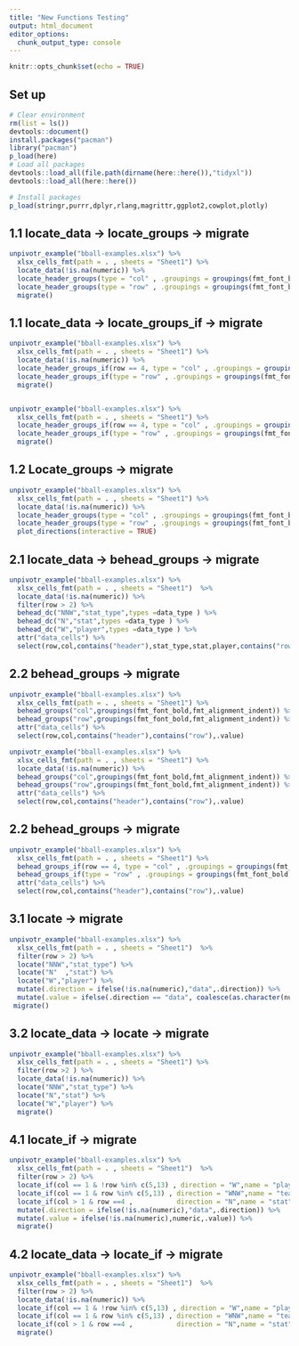 ```yaml
---
title: "New Functions Testing"
output: html_document
editor_options: 
  chunk_output_type: console
---
```


```r
knitr::opts_chunk$set(echo = TRUE)
```

## Set up 

```r
# Clear environment 
rm(list = ls())
devtools::document()
install.packages("pacman")
library("pacman")
p_load(here)
# Load all packages 
devtools::load_all(file.path(dirname(here::here()),"tidyxl"))
devtools::load_all(here::here())

# Install packages
p_load(stringr,purrr,dplyr,rlang,magrittr,ggplot2,cowplot,plotly)
```


## 1.1 locate_data -> locate_groups ->  migrate 
```r
unpivotr_example("bball-examples.xlsx") %>%
  xlsx_cells_fmt(path = . , sheets = "Sheet1") %>% 
  locate_data(!is.na(numeric)) %>% 
  locate_header_groups(type = "col" , .groupings = groupings(fmt_font_bold,fmt_alignment_indent)) %>%
  locate_header_groups(type = "row" , .groupings = groupings(fmt_font_bold,fmt_alignment_indent)) %>%   
  migrate() 
```


## 1.1 locate_data -> locate_groups_if ->  migrate 
```r
unpivotr_example("bball-examples.xlsx") %>%
  xlsx_cells_fmt(path = . , sheets = "Sheet1") %>% 
  locate_data(!is.na(numeric)) %>% 
  locate_header_groups_if(row == 4, type = "col" , .groupings = groupings(fmt_font_bold,fmt_alignment_indent)) %>%
  locate_header_groups_if(type = "row" , .groupings = groupings(fmt_font_bold,fmt_alignment_indent)) %>%   
  migrate() 


unpivotr_example("bball-examples.xlsx") %>%
  xlsx_cells_fmt(path = . , sheets = "Sheet1") %>% 
  locate_header_groups_if(row == 4, type = "col" , .groupings = groupings(fmt_font_bold,fmt_alignment_indent)) %>%
  locate_header_groups_if(type = "row" , .groupings = groupings(fmt_font_bold,fmt_alignment_indent)) %>%   
  migrate() 
```

## 1.2                Locate_groups ->  migrate 
```r

unpivotr_example("bball-examples.xlsx") %>%
  xlsx_cells_fmt(path = . , sheets = "Sheet1") %>% 
  locate_data(!is.na(numeric)) %>% 
  locate_header_groups(type = "col" , .groupings = groupings(fmt_font_bold,fmt_alignment_indent)) %>% 
  locate_header_groups(type = "row" , .groupings = groupings(fmt_font_bold,fmt_alignment_indent)) %>% 
  plot_directions(interactive = TRUE)

```

## 2.1 locate_data -> behead_groups ->  migrate 
```r
unpivotr_example("bball-examples.xlsx") %>%
  xlsx_cells_fmt(path = . , sheets = "Sheet1")  %>%
  locate_data(!is.na(numeric)) %>% 
  filter(row > 2) %>% 
  behead_dc("NNW","stat_type",types =data_type ) %>% 
  behead_dc("N","stat",types =data_type ) %>% 
  behead_dc("W","player",types =data_type ) %>% 
  attr("data_cells") %>% 
  select(row,col,contains("header"),stat_type,stat,player,contains("row"))
```

## 2.2             behead_groups ->  migrate 
```r
unpivotr_example("bball-examples.xlsx") %>%
  xlsx_cells_fmt(path = . , sheets = "Sheet1") %>% 
  behead_groups("col",groupings(fmt_font_bold,fmt_alignment_indent)) %>% 
  behead_groups("row",groupings(fmt_font_bold,fmt_alignment_indent)) %>% 
  attr("data_cells") %>% 
  select(row,col,contains("header"),contains("row"),.value) 

unpivotr_example("bball-examples.xlsx") %>%
  xlsx_cells_fmt(path = . , sheets = "Sheet1") %>% 
  locate_data(!is.na(numeric)) %>% 
  behead_groups("col",groupings(fmt_font_bold,fmt_alignment_indent)) %>% 
  behead_groups("row",groupings(fmt_font_bold,fmt_alignment_indent)) %>% 
  attr("data_cells") %>% 
  select(row,col,contains("header"),contains("row"),.value) 

```
## 2.2             behead_groups ->  migrate 
```r

unpivotr_example("bball-examples.xlsx") %>%
  xlsx_cells_fmt(path = . , sheets = "Sheet1") %>% 
  behead_groups_if(row == 4, type = "col" , .groupings = groupings(fmt_font_bold,fmt_alignment_indent)) %>% 
  behead_groups_if(type = "row" , .groupings = groupings(fmt_font_bold,fmt_alignment_indent)) %>% 
  attr("data_cells") %>% 
  select(row,col,contains("header"),contains("row"),.value) 

```

## 3.1                       locate -> migrate 
```r
unpivotr_example("bball-examples.xlsx") %>%
  xlsx_cells_fmt(path = . , sheets = "Sheet1")  %>%
  filter(row > 2) %>% 
  locate("NNW","stat_type") %>%
  locate("N"  ,"stat") %>% 
  locate("W","player") %>% 
  mutate(.direction = ifelse(!is.na(numeric),"data",.direction)) %>% 
  mutate(.value = ifelse(.direction == "data", coalesce(as.character(numeric),as.character(character)),.value)) %>% 
 migrate()
```

## 3.2 locate_data -> locate -> migrate 
```r
unpivotr_example("bball-examples.xlsx") %>%
  xlsx_cells_fmt(path = . , sheets = "Sheet1") %>% 
  filter(row >2 ) %>%
  locate_data(!is.na(numeric)) %>% 
  locate("NNW","stat_type") %>%
  locate("N","stat") %>%  
  locate("W","player") %>% 
  migrate() 
```

## 4.1              locate_if -> migrate 
```r
unpivotr_example("bball-examples.xlsx") %>%
  xlsx_cells_fmt(path = . , sheets = "Sheet1")  %>% 
  filter(row > 2) %>% 
  locate_if(col == 1 & !row %in% c(5,13) , direction = "W",name = "player",types = data_type ) %>% 
  locate_if(col == 1 & row %in% c(5,13) , direction = "WNW",name = "team",types = data_type ) %>% 
  locate_if(col > 1 & row ==4 ,           direction = "N",name = "stat"  ,types = data_type ) %>%  
  mutate(.direction = ifelse(!is.na(numeric),"data",.direction)) %>% 
  mutate(.value = ifelse(!is.na(numeric),numeric,.value)) %>% 
  migrate()
```


## 4.2  locate_data -> locate_if -> migrate 
```r
unpivotr_example("bball-examples.xlsx") %>%
  xlsx_cells_fmt(path = . , sheets = "Sheet1")  %>% 
  filter(row > 2) %>% 
  locate_data(!is.na(numeric)) %>%    
  locate_if(col == 1 & !row %in% c(5,13) , direction = "W",name = "player",types = data_type ) %>% 
  locate_if(col == 1 & row %in% c(5,13) , direction = "WNW",name = "team",types = data_type ) %>% 
  locate_if(col > 1 & row ==4 ,           direction = "N",name = "stat"  ,types = data_type ) %>% 
  migrate()
```


